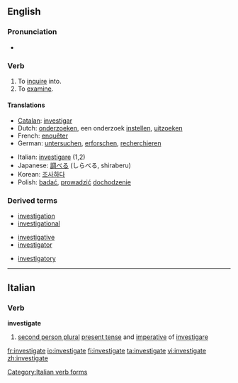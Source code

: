 ==English==

===Pronunciation===
*{{IPA|/ɪn'vestɪgeɪt/}}

===Verb===
{{en-verb|investigat|ing}}

# To [[inquire]] into.
# To [[examine]].

====Translations====
{{top}}
*[[Catalan]]: [[investigar]]
*Dutch: [[onderzoeken]], een onderzoek [[instellen]], [[uitzoeken]]
*French: [[enquêter]]
*German: [[untersuchen]], [[erforschen]], [[recherchieren]]
{{mid}}
*Italian: [[investigare]] (1,2)
*Japanese: [[調べる]] (しらべる, shiraberu)
*Korean: [[조사하다]]
*Polish: [[badać]], [[prowadzić]] [[dochodzenie]]
{{bottom}}

===Derived terms===
{{top3}}
*[[investigation]]
*[[investigational]]
{{mid3}}
*[[investigative]]
*[[investigator]]
{{mid3}}
*[[investigatory]]
{{bottom}}

----

==Italian==

===Verb===
'''investigate'''

# [[second person plural]] [[present tense]] and [[imperative]] of [[investigare]]

[[Category:Italian verb forms]]

[[fr:investigate]]
[[io:investigate]]
[[fi:investigate]]
[[ta:investigate]]
[[vi:investigate]]
[[zh:investigate]]